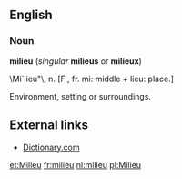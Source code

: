==English==
===Noun===
'''milieu''' (''singular'' '''milieus''' or '''milieux''')

\Mi`lieu"\, n. [F., fr. mi: middle + lieu:
place.]

Environment, setting or surroundings.

==External links==
* [http://dictionary.reference.com/search?q=milieux&r=67 Dictionary.com]

[[et:Milieu]]
[[fr:milieu]]
[[nl:milieu]]
[[pl:Milieu]]
